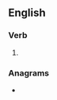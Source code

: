==English==

===Verb===
{{en-verb}}

# {{obsolete spelling of|afford|lang=en}}

===Anagrams===
* {{anagrams|en|off-road|offroad}}